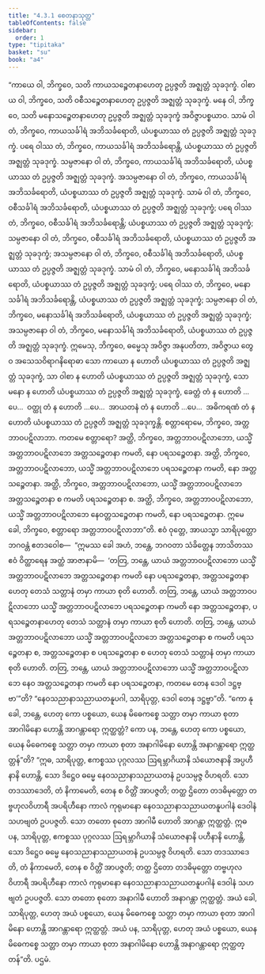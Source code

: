 ```yaml
---
title: "4.3.1 စေတနာသုတ္တ"
tableOfContents: false
sidebar:
  order: 1
type: "tipitaka"
basket: "su"
book: "a4"
---
```



<DynamicBreadcrumb />

<Division number="171" book="a4" e="ch" v="15" p="476">

<Paragraph number="1011" book="a4">
“ကာယေ ဝါ, ဘိက္ခဝေ, သတိ ကာယသဉ္စေတနာဟေတု ဥပ္ပဇ္ဇတိ အဇ္ဈတ္တံ သုခဒုက္ခံ. ဝါစာယ ဝါ, ဘိက္ခဝေ, သတိ ဝစီသဉ္စေတနာဟေတု ဥပ္ပဇ္ဇတိ အဇ္ဈတ္တံ သုခဒုက္ခံ. မနေ ဝါ, ဘိက္ခဝေ, သတိ မနောသဉ္စေတနာဟေတု ဥပ္ပဇ္ဇတိ အဇ္ဈတ္တံ သုခဒုက္ခံ အဝိဇ္ဇာပစ္စယာဝ.
</Paragraph>

<Paragraph number="1012" book="a4">
သာမံ ဝါ တံ, ဘိက္ခဝေ, ကာယသင်္ခါရံ အဘိသင်္ခရောတိ, ယံပစ္စယာဿ တံ ဥပ္ပဇ္ဇတိ အဇ္ဈတ္တံ သုခဒုက္ခံ. ပရေ ဝါဿ တံ, ဘိက္ခဝေ, ကာယသင်္ခါရံ အဘိသင်္ခရောန္တိ, ယံပစ္စယာဿ တံ ဥပ္ပဇ္ဇတိ အဇ္ဈတ္တံ သုခဒုက္ခံ. သမ္ပဇာနော ဝါ တံ, ဘိက္ခဝေ, ကာယသင်္ခါရံ အဘိသင်္ခရောတိ, ယံပစ္စယာဿ တံ ဥပ္ပဇ္ဇတိ အဇ္ဈတ္တံ သုခဒုက္ခံ. အသမ္ပဇာနော ဝါ တံ, ဘိက္ခဝေ, ကာယသင်္ခါရံ အဘိသင်္ခရောတိ, ယံပစ္စယာဿ တံ ဥပ္ပဇ္ဇတိ အဇ္ဈတ္တံ သုခဒုက္ခံ.
</Paragraph>

<Paragraph number="1013" book="a4">
သာမံ ဝါ တံ, ဘိက္ခဝေ, ဝစီသင်္ခါရံ အဘိသင်္ခရောတိ, ယံပစ္စယာဿ တံ ဥပ္ပဇ္ဇတိ အဇ္ဈတ္တံ သုခဒုက္ခံ; ပရေ ဝါဿ တံ, ဘိက္ခဝေ, ဝစီသင်္ခါရံ အဘိသင်္ခရောန္တိ; ယံပစ္စယာဿ တံ ဥပ္ပဇ္ဇတိ အဇ္ဈတ္တံ သုခဒုက္ခံ; သမ္ပဇာနော ဝါ တံ, ဘိက္ခဝေ, ဝစီသင်္ခါရံ အဘိသင်္ခရောတိ, ယံပစ္စယာဿ တံ ဥပ္ပဇ္ဇတိ အဇ္ဈတ္တံ သုခဒုက္ခံ; အသမ္ပဇာနော ဝါ တံ, ဘိက္ခဝေ, ဝစီသင်္ခါရံ အဘိသင်္ခရောတိ, ယံပစ္စယာဿ တံ ဥပ္ပဇ္ဇတိ အဇ္ဈတ္တံ သုခဒုက္ခံ.
</Paragraph>

<Paragraph number="1014" book="a4">
သာမံ ဝါ တံ, ဘိက္ခဝေ, မနောသင်္ခါရံ အဘိသင်္ခရောတိ, ယံပစ္စယာဿ တံ ဥပ္ပဇ္ဇတိ အဇ္ဈတ္တံ သုခဒုက္ခံ; ပရေ ဝါဿ တံ, ဘိက္ခဝေ, မနောသင်္ခါရံ အဘိသင်္ခရောန္တိ, ယံပစ္စယာဿ တံ ဥပ္ပဇ္ဇတိ အဇ္ဈတ္တံ သုခဒုက္ခံ; သမ္ပဇာနော ဝါ တံ, ဘိက္ခဝေ, မနောသင်္ခါရံ အဘိသင်္ခရောတိ, ယံပစ္စယာဿ တံ ဥပ္ပဇ္ဇတိ အဇ္ဈတ္တံ သုခဒုက္ခံ; အသမ္ပဇာနော ဝါ တံ, ဘိက္ခဝေ, မနောသင်္ခါရံ အဘိသင်္ခရောတိ, ယံပစ္စယာဿ တံ ဥပ္ပဇ္ဇတိ အဇ္ဈတ္တံ သုခဒုက္ခံ.
</Paragraph>

<Paragraph number="1015" book="a4">
ဣမေသု, ဘိက္ခဝေ, ဓမ္မေသု အဝိဇ္ဇာ အနုပတိတာ, အဝိဇ္ဇာယ တွေဝ အသေသဝိရာဂနိရောဓာ သော ကာယော န ဟောတိ ယံပစ္စယာဿ တံ ဥပ္ပဇ္ဇတိ အဇ္ဈတ္တံ သုခဒုက္ခံ, သာ ဝါစာ န ဟောတိ ယံပစ္စယာဿ တံ ဥပ္ပဇ္ဇတိ အဇ္ဈတ္တံ သုခဒုက္ခံ, သော မနော န ဟောတိ ယံပစ္စယာဿ တံ ဥပ္ပဇ္ဇတိ အဇ္ဈတ္တံ သုခဒုက္ခံ, ခေတ္တံ တံ န ဟောတိ …ပေ…  ဝတ္ထု တံ န ဟောတိ …ပေ…  အာယတနံ တံ န ဟောတိ …ပေ…  အဓိကရဏံ တံ န ဟောတိ ယံပစ္စယာဿ တံ ဥပ္ပဇ္ဇတိ အဇ္ဈတ္တံ သုခဒုက္ခန္တိ.
</Paragraph>

<Paragraph number="1016" book="a4">
စတ္တာရောမေ, ဘိက္ခဝေ, အတ္တဘာဝပဋိလာဘာ. ကတမေ စတ္တာရော? အတ္ထိ, ဘိက္ခဝေ, အတ္တဘာဝပဋိလာဘော, ယသ္မိံ အတ္တဘာဝပဋိလာဘေ အတ္တသဉ္စေတနာ ကမတိ, နော ပရသဉ္စေတနာ. အတ္ထိ, ဘိက္ခဝေ, အတ္တဘာဝပဋိလာဘော, ယသ္မိံ အတ္တဘာဝပဋိလာဘေ ပရသဉ္စေတနာ ကမတိ, နော အတ္တသဉ္စေတနာ. အတ္ထိ, ဘိက္ခဝေ, အတ္တဘာဝပဋိလာဘော, ယသ္မိံ အတ္တဘာဝပဋိလာဘေ အတ္တသဉ္စေတနာ စ ကမတိ ပရသဉ္စေတနာ စ. အတ္ထိ, ဘိက္ခဝေ, အတ္တဘာဝပဋိလာဘော, ယသ္မိံ အတ္တဘာဝပဋိလာဘေ နေဝတ္တသဉ္စေတနာ ကမတိ, နော ပရသဉ္စေတနာ. ဣမေ ခေါ, ဘိက္ခဝေ, စတ္တာရော အတ္တဘာဝပဋိလာဘာ”တိ.
</Paragraph>

<Paragraph number="1017" book="a4">
ဧဝံ ဝုတ္တေ, အာယသ္မာ သာရိပုတ္တော ဘဂဝန္တံ ဧတဒဝေါစ—  “ဣမဿ ခေါ အဟံ, ဘန္တေ, ဘဂဝတာ သံခိတ္တေန ဘာသိတဿ ဧဝံ ဝိတ္ထာရေန အတ္ထံ အာဇာနာမိ—  ‘တတြ, ဘန္တေ, ယာယံ အတ္တဘာဝပဋိလာဘော ယသ္မိံ အတ္တဘာဝပဋိလာဘေ အတ္တသဉ္စေတနာ ကမတိ နော ပရသဉ္စေတနာ, အတ္တသဉ္စေတနာဟေတု တေသံ သတ္တာနံ တမှာ ကာယာ စုတိ ဟောတိ. တတြ, ဘန္တေ, ယာယံ အတ္တဘာဝပဋိလာဘော ယသ္မိံ အတ္တဘာဝပဋိလာဘေ ပရသဉ္စေတနာ ကမတိ နော အတ္တသဉ္စေတနာ, ပရသဉ္စေတနာဟေတု တေသံ သတ္တာနံ တမှာ ကာယာ စုတိ ဟောတိ. တတြ, ဘန္တေ, ယာယံ အတ္တဘာဝပဋိလာဘော ယသ္မိံ အတ္တဘာဝပဋိလာဘေ အတ္တသဉ္စေတနာ စ ကမတိ ပရသဉ္စေတနာ စ, အတ္တသဉ္စေတနာ စ ပရသဉ္စေတနာ စ ဟေတု တေသံ သတ္တာနံ တမှာ ကာယာ စုတိ ဟောတိ. တတြ, ဘန္တေ, ယာယံ အတ္တဘာဝပဋိလာဘော ယသ္မိံ အတ္တဘာဝပဋိလာဘေ နေဝ အတ္တသဉ္စေတနာ ကမတိ နော ပရသဉ္စေတနာ, ကတမေ တေန ဒေဝါ ဒဋ္ဌဗ္ဗာ’”တိ? “နေဝသညာနာသညာယတနူပဂါ, သာရိပုတ္တ, ဒေဝါ တေန ဒဋ္ဌဗ္ဗာ”တိ.
</Paragraph>

<Paragraph number="1018" book="a4">
“ကော နု ခေါ, ဘန္တေ, ဟေတု ကော ပစ္စယော, ယေန မိဓေကစ္စေ သတ္တာ တမှာ ကာယာ စုတာ အာဂါမိနော ဟောန္တိ အာဂန္တာရော ဣတ္ထတ္တံ? ကော ပန, ဘန္တေ, ဟေတု ကော ပစ္စယော, ယေန မိဓေကစ္စေ သတ္တာ တမှာ ကာယာ စုတာ အနာဂါမိနော ဟောန္တိ အနာဂန္တာရော ဣတ္ထတ္တန်”တိ? “ဣဓ, သာရိပုတ္တ, ဧကစ္စဿ ပုဂ္ဂလဿ ဩရမ္ဘာဂိယာနိ သံယောဇနာနိ အပ္ပဟီနာနိ ဟောန္တိ, သော ဒိဋ္ဌေဝ ဓမ္မေ နေဝသညာနာသညာယတနံ ဥပသမ္ပဇ္ဇ ဝိဟရတိ. သော တဒဿာဒေတိ, တံ နိကာမေတိ, တေန စ ဝိတ္တိံ အာပဇ္ဇတိ; တတ္ထ ဌိတော တဒဓိမုတ္တော တဗ္ဗဟုလဝိဟာရီ အပရိဟီနော ကာလံ ကုရုမာနော နေဝသညာနာသညာယတနူပဂါနံ ဒေဝါနံ သဟဗျတံ ဥပပဇ္ဇတိ. သော တတော စုတော အာဂါမီ ဟောတိ အာဂန္တာ ဣတ္ထတ္တံ.
</Paragraph>

<Paragraph number="1019" book="a4">
ဣဓ ပန, သာရိပုတ္တ, ဧကစ္စဿ ပုဂ္ဂလဿ ဩရမ္ဘာဂိယာနိ သံယောဇနာနိ ပဟီနာနိ ဟောန္တိ, သော ဒိဋ္ဌေဝ ဓမ္မေ နေဝသညာနာသညာယတနံ ဥပသမ္ပဇ္ဇ ဝိဟရတိ. သော တဒဿာဒေတိ, တံ နိကာမေတိ, တေန စ ဝိတ္တိံ အာပဇ္ဇတိ; တတ္ထ ဌိတော တဒဓိမုတ္တော တဗ္ဗဟုလဝိဟာရီ အပရိဟီနော ကာလံ ကုရုမာနော နေဝသညာနာသညာယတနူပဂါနံ ဒေဝါနံ သဟဗျတံ ဥပပဇ္ဇတိ. သော တတော စုတော အနာဂါမီ ဟောတိ အနာဂန္တာ ဣတ္ထတ္တံ.
</Paragraph>

<Paragraph number="1020" book="a4">
အယံ ခေါ, သာရိပုတ္တ, ဟေတု အယံ ပစ္စယော, ယေန မိဓေကစ္စေ သတ္တာ တမှာ ကာယာ စုတာ အာဂါမိနော ဟောန္တိ အာဂန္တာရော ဣတ္ထတ္တံ. အယံ ပန, သာရိပုတ္တ, ဟေတု အယံ ပစ္စယော, ယေန မိဓေကစ္စေ သတ္တာ တမှာ ကာယာ စုတာ အနာဂါမိနော ဟောန္တိ အနာဂန္တာရော ဣတ္ထတ္တန်”တိ.

</Paragraph>
</Division>

<Paragraph number="1021" type="center" book="a4">
ပဌမံ.
</Paragraph>
